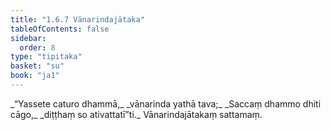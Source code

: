 ```yaml
---
title: "1.6.7 Vānarindajātaka"
tableOfContents: false
sidebar:
  order: 8
type: "tipitaka"
basket: "su"
book: "ja1"
---
```



<DynamicBreadcrumb />

<Division number="57" book="ja1" bookNo="22" page="14">

<Paragraph number="125" type="verses" book="ja1">
_“Yassete caturo dhammā,_  
_vānarinda yathā tava;_  
_Saccaṃ dhammo dhiti cāgo,_  
_diṭṭhaṃ so ativattatī”ti._  


</Paragraph>
</Division>

<Paragraph number="126" type="center" book="ja1">
Vānarindajātakaṃ sattamaṃ.
</Paragraph>